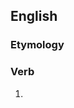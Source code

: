 ==English==

===Etymology===
{{suffix|en|divise|eth|nocat=1}}

===Verb===
{{head|en|verb form}}

# {{en-archaic third-person singular of|divise}}
